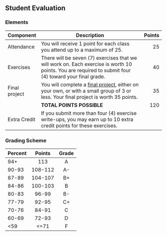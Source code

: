 ## Student Evaluation

### Elements {- #eval-components}

| Component | Description                                  | Points |
|-----------|----------------------------------------------|--------:|
| Attendance | You will receive 1 point for each class you attend up to a maximum of 25. | 25 |
| Exercises | There will be seven (7) exercises that we will work on. Each exercise is worth 10 points. You are required to submit four (4) toward your final grade. | 40 |
| Final project | You will complete a [final project](exercises/final-project.qmd), either on your own, or with a small group of 3 or less. Your final project is worth 35 points. | 35 |
| | **TOTAL POINTS POSSIBLE** | 120 |
| Extra Credit | If you submit more than four (4) exercise write-ups, you may earn up to 10 extra credit points for these exercises. | |

### Grading Scheme {- #grading-scheme}

| Percent | Points | Grade |
|:--------|:------: | :------:|
| 94+     | 113 | A     |
| 90-93   | 108-112 | A-    |
| 87-89   | 104-107 | B+    |
| 84-86   | 100-103 | B     |
| 80-83   | 96-99 | B-    |
| 77-79   | 92-95 | C+    |
| 70-76   | 84-91 | C     |
| 60-69   | 72-93 | D     |
| <59     | <=71 | F     |
